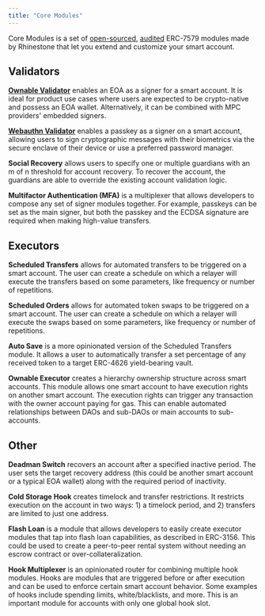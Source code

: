 ```yaml
---
title: "Core Modules"
---
```


Core Modules is a set of [open-sourced](https://github.com/rhinestonewtf/core-modules), [audited](../../overview/resources/audit-reports) ERC-7579 modules made by Rhinestone that let you extend and customize your smart account.

## Validators

[**Ownable Validator**](ecdsa-signer) enables an EOA as a signer for a smart account. It is ideal for product use cases where users are expected to be crypto-native and possess an EOA wallet. Alternatively, it can be combined with MPC providers' embedded signers.

[**Webauthn Validator**](passkeys) enables a passkey as a signer on a smart account, allowing users to sign cryptographic messages with their biometrics via the secure enclave of their device or use a preferred password manager.

**Social Recovery** allows users to specify one or multiple guardians with an m of n threshold for account recovery. To recover the account, the guardians are able to override the existing account validation logic.

**Multifactor Authentication (MFA)** is a multiplexer that allows developers to compose any set of signer modules together. For example, passkeys can be set as the main signer, but both the passkey and the ECDSA signature are required when making high-value transfers.

## Executors

**Scheduled Transfers** allows for automated transfers to be triggered on a smart account. The user can create a schedule on which a relayer will execute the transfers based on some parameters, like frequency or number of repetitions.

**Scheduled Orders** allows for automated token swaps to be triggered on a smart account. The user can create a schedule on which a relayer will execute the swaps based on some parameters, like frequency or number of repetitions.

**Auto Save** is a more opinionated version of the Scheduled Transfers module. It allows a user to automatically transfer a set percentage of any received token to a target ERC-4626 yield-bearing vault.

**Ownable Executor** creates a hierarchy ownership structure across smart accounts. This module allows one smart account to have execution rights on another smart account. The execution rights can trigger any transaction with the owner account paying for gas. This can enable automated relationships between DAOs and sub-DAOs or main accounts to sub-accounts.

## Other

**Deadman Switch** recovers an account after a specified inactive period. The user sets the target recovery address (this could be another smart account or a typical EOA wallet) along with the required period of inactivity.

**Cold Storage Hook** creates timelock and transfer restrictions. It restricts execution on the account in two ways: 1) a timelock period, and 2) transfers are limited to just one address.

**Flash Loan** is a module that allows developers to easily create executor modules that tap into flash loan capabilities, as described in ERC-3156. This could be used to create a peer-to-peer rental system without needing an escrow contract or over-collateralization.

**Hook Multiplexer** is an opinionated router for combining multiple hook modules. Hooks are modules that are triggered before or after execution and can be used to enforce certain smart account behavior. Some examples of hooks include spending limits, white/blacklists, and more. This is an important module for accounts with only one global hook slot.
